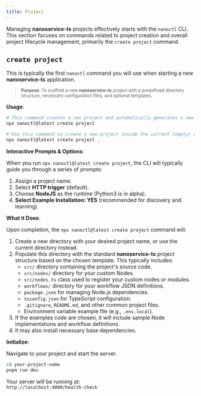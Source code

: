 ```yaml
---
title: Project
---
```


Managing **nanoservice-ts** projects effectively starts with the `nanoctl` CLI. This section focuses on commands related to project creation and overall project lifecycle management, primarily the `create project` command.

## `create project`

This is typically the first `nanoctl` command you will use when starting a new **nanoservice-ts** application.

> <sub>**Purpose**: To scaffold a new **nanoservice-ts** project with a predefined directory structure, necessary configuration files, and optional templates.</sub>

**Usage**:

```bash
# This command creates a new project and automatically generates a new directory for it.
npx nanoctl@latest create project
```
```bash
# Use this command to create a new project inside the current (empty) directory.
npx nanoctl@latest create project .
```

**Interactive Prompts & Options**:

When you run `npx nanoctl@latest create project`, the CLI will typically guide you through a series of prompts:

1. Assign a project name.
2. Select **HTTP trigger** (default).
3. Choose **NodeJS** as the runtime (Python3 is in alpha).
4. **Select Example Installation: YES** (recommended for discovery and learning).

**What it Does**:

Upon completion, the `npx nanoctl@latest create project` command will:

1.  Create a new directory with your desired project name, or use the current directory instead.
2.  Populate this directory with the standard **nanoservice-ts** project structure based on the chosen template. This typically includes:
    *   `src/` directory containing the project's source code. 
    *   `src/nodes/` directory for your custom Nodes.
    *   `src/nodes.ts` class used to register your custom nodes or modules.
    *   `workflows/` directory for your workflow JSON definitions.
    *   `package.json` for managing Node.js dependencies.
    *   `tsconfig.json` for TypeScript configuration.
    *   `.gitignore`, `README.md`, and other common project files.
    *   Environment variable example file (e.g., `.env.local`).
3.  If the examples code are chosen, it will include sample Node implementations and workflow definitions.
4.  It may also install necessary base dependencies.

**Initialize**:

Navigate to your project and start the server.

```sh
cd your-project-name
pnpm run dev
```
Your server will be running at:  
`http://localhost:4000/health-check`